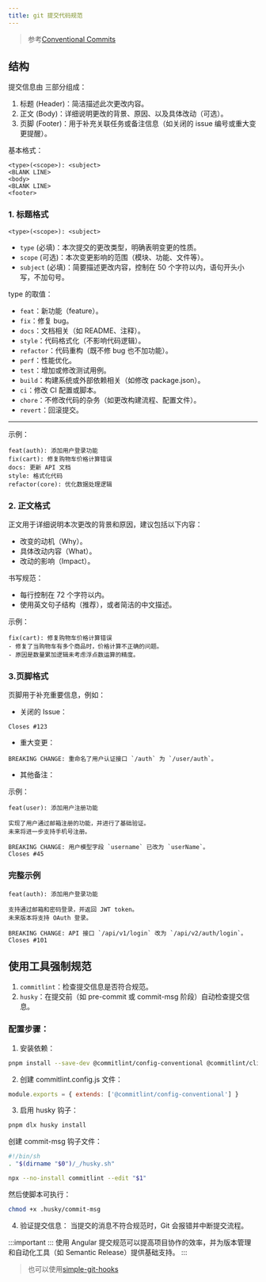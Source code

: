```yaml
---
title: git 提交代码规范
---
```


> 参考[Conventional Commits](https://www.conventionalcommits.org/en/v1.0.0/)

## 结构

提交信息由 三部分组成：

1. 标题 (Header)：简洁描述此次更改内容。
2. 正文 (Body)：详细说明更改的背景、原因、以及具体改动（可选）。
3. 页脚 (Footer)：用于补充关联任务或备注信息（如关闭的 issue 编号或重大变更提醒）。

基本格式：

```plain
<type>(<scope>): <subject>
<BLANK LINE>
<body>
<BLANK LINE>
<footer>
```

### 1. 标题格式

```
<type>(<scope>): <subject>
```

- `type` (必填)：本次提交的更改类型，明确表明变更的性质。
- `scope` (可选)：本次变更影响的范围（模块、功能、文件等）。
- `subject` (必填)：简要描述更改内容，控制在 50 个字符以内，语句开头小写，不加句号。

type 的取值：

- `feat`：新功能（feature）。
- `fix`：修复 bug。
- `docs`：文档相关（如 README、注释）。
- `style`：代码格式化（不影响代码逻辑）。
- `refactor`：代码重构（既不修 bug 也不加功能）。
- `perf`：性能优化。
- `test`：增加或修改测试用例。
- `build`：构建系统或外部依赖相关（如修改 package.json）。
- `ci`：修改 CI 配置或脚本。
- `chore`：不修改代码的杂务（如更改构建流程、配置文件）。
- `revert`：回滚提交。

---

示例：

```
feat(auth): 添加用户登录功能
fix(cart): 修复购物车价格计算错误
docs: 更新 API 文档
style: 格式化代码
refactor(core): 优化数据处理逻辑
```

### 2. 正文格式

正文用于详细说明本次更改的背景和原因，建议包括以下内容：

- 改变的动机（Why）。
- 具体改动内容（What）。
- 改动的影响（Impact）。

书写规范：

- 每行控制在 72 个字符以内。
- 使用英文句子结构（推荐），或者简洁的中文描述。

示例：

```
fix(cart): 修复购物车价格计算错误
- 修复了当购物车有多个商品时，价格计算不正确的问题。
- 原因是数量累加逻辑未考虑浮点数运算的精度。
```

### 3.页脚格式

页脚用于补充重要信息，例如：

- 关闭的 Issue：

```
Closes #123
```

- 重大变更：

```
BREAKING CHANGE: 重命名了用户认证接口 `/auth` 为 `/user/auth`。
```

- 其他备注：

示例：

```
feat(user): 添加用户注册功能

实现了用户通过邮箱注册的功能，并进行了基础验证。
未来将进一步支持手机号注册。

BREAKING CHANGE: 用户模型字段 `username` 已改为 `userName`。
Closes #45
```

### 完整示例

```
feat(auth): 添加用户登录功能

支持通过邮箱和密码登录，并返回 JWT token。
未来版本将支持 OAuth 登录。

BREAKING CHANGE: API 接口 `/api/v1/login` 改为 `/api/v2/auth/login`。
Closes #101
```

## 使用工具强制规范

1. `commitlint`：检查提交信息是否符合规范。
2. `husky`：在提交前（如 pre-commit 或 commit-msg 阶段）自动检查提交信息。

### 配置步骤：

1. 安装依赖：

```bash
pnpm install --save-dev @commitlint/config-conventional @commitlint/cli husky
```

2. 创建 commitlint.config.js 文件：

```js
module.exports = { extends: ['@commitlint/config-conventional'] }
```

3. 启用 husky 钩子：

```bash
pnpm dlx husky install
```

创建 commit-msg 钩子文件：

```bash title=".husky/commit-msg"
#!/bin/sh
. "$(dirname "$0")/_/husky.sh"

npx --no-install commitlint --edit "$1"
```

然后使脚本可执行：

```bash
chmod +x .husky/commit-msg
```

4. 验证提交信息： 当提交的消息不符合规范时，Git 会报错并中断提交流程。

:::important
::: 使用 Angular 提交规范可以提高项目协作的效率，并为版本管理和自动化工具（如 Semantic Release）提供基础支持。
:::

> 也可以使用[simple-git-hooks](https://www.npmjs.com/package/simple-git-hooks)
